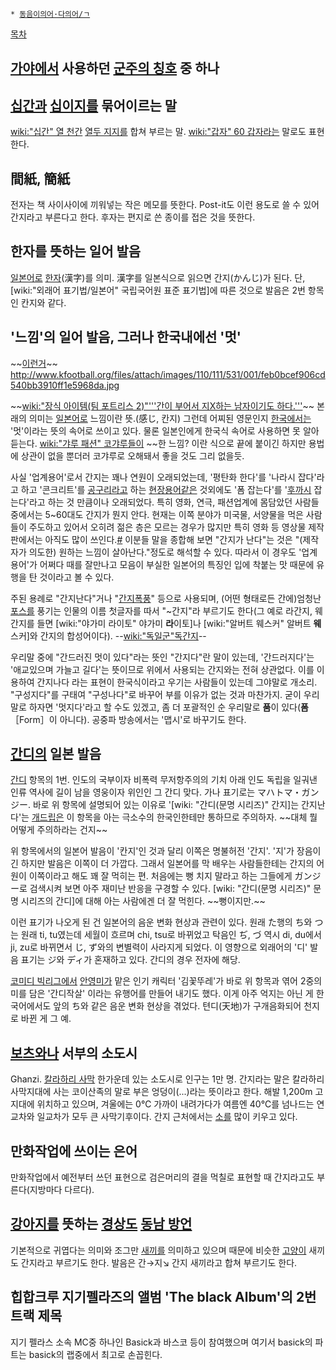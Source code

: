  * [[동음이의어·다의어/ㄱ]]

[[목차]]

== [[가야]]에서 사용하던 [[군주의 칭호]] 중 하나 ==

== [[십간]]과 [[십이지]]를 묶어이르는 말 ==
[[wiki:"십간" 열 천간]] [[열두 지지]]를 합쳐 부르는 말. [[wiki:"갑자" 60 갑자]]라는 말로도 표현한다.

== 間紙, 簡紙 ==
전자는 책 사이사이에 끼워넣는 작은 메모를 뜻한다. Post-it도 이런 용도로 쓸 수 있어 간지라고 부른다고 한다. 후자는 편지로 쓴 종이를 접은 것을 뜻한다.

== 한자를 뜻하는 일어 발음 ==
[[일본어]]로 [[한자]](漢字)를 의미. 漢字를 일본식으로 읽으면 간지(かんじ)가 된다. 단, [wiki:"외래어 표기법/일본어" 국립국어원 표준 표기법]에 따른 것으로 발음은 2번 항목인 칸지와 같다.

== '느낌'의 일어 발음, 그러나 한국내에선 '멋' ==

~~[[안정환|이런거]]~~
http://www.kfootball.org/files/attach/images/110/111/531/001/feb0bcef906cd540bb3910ff1e5968da.jpg

~~[[wiki:"장식 아이템(팀 포트리스 2)"'''간이 부어서 지X하는 남자이기도 하다.''']]~~
본래의 의미는 [[일본]]어로 느낌이란 뜻.(感じ, 칸지) 그런데 어찌된 영문인지 [[한국]]에서는 '멋'이라는 뜻의 속어로 쓰이고 있다. 물론 일본인에게 한국식 속어로 사용하면 못 알아듣는다. [[wiki:"갸루 패션" 코갸루]]들이 ~~한 느낌? 이란 식으로 끝에 붙이긴 하지만 용법에 상관이 없을 뿐더러 코갸루로 오해돼서 좋을 것도 그리 없을듯.

사실 '업계용어'로서 간지는 꽤나 연원이 오래되었는데, '평탄화 한다'를 '나라시 잡다'라고 하고 '콘크리트'를 [[공구리]]라고 하는 [[현장용어]]같은 것외에도 '폼 잡는다'를 '[[후까시]] 잡는다'라고 하는 것 만큼이나 오래되었다. 특히 영화, 연극, 패션업계에 몸담았던 사람들 중에서는 5~60대도 간지가 뭔지 안다. 현재는 이쪽 분야가 미국물, 서양물을 먹은 사람들이 주도하고 있어서 오히려 젊은 층은 모르는 경우가 많지만 특히 영화 등 영상물 제작판에서는 아직도 많이 쓰인다.[http://kkamsang.org/zeroboard/zboard.php?id=photograph&page=1&sn1=&divpage=1&category=1&sn=off&ss=on&sc=on&select_arrange=reg_date&desc=desc&no=116&PHPSESSID=5d3359138190b25d589529b594d83fdd #] 이분들 말을 종합해 보면 "간지가 난다"는 것은 "(제작자가 의도한) 원하는 느낌이 살아난다."정도로 해석할 수 있다. 따라서 이 경우도 '업계 용어'가 어쩌다 때를 잘만나고 모음이 부실한 일본어의 특징인 입에 착붙는 맛 때문에 유행을 탄 것이라고 볼 수 있다.

주된 용례로 "간지난다"거나 "[[간지폭풍]]" 등으로 사용되며, (어떤 형태로든 간에)엄청난 [[포스]]를 풍기는 인물의 이름 첫글자를 따서 "~간지"라 부르기도 한다(그 예로 라간지, 웨간지를 들면 [wiki:"야가미 라이토" 야가미 '''라'''이토]나 [wiki:"알버트 웨스커" 알버트 '''웨'''스커]와 간지의 합성어이다). --[[wiki:"독일군"독간지]]--

우리말 중에 "간드러진 멋이 있다"라는 뜻인 "간지다"란 말이 있는데, '간드러지다'는 '애교있으며 가늘고 길다'는 뜻이므로 위에서 사용되는 간지와는 전혀 상관없다. 이를 이용하여 간지나다 라는 표현이 한국식이라고 우기는 사람들이 있는데 그야말로 개소리. "구성지다"를 구태여 "구성나다"로 바꾸어 부를 이유가 없는 것과 마찬가지. 굳이 우리말로 하자면 '멋지다'라고 할 수도 있겠고, 좀 더 포괄적인 순 우리말로 '''품'''이 있다('''폼'''［Form］이 아니다). 공중파 방송에서는 '맵시'로 바꾸기도 한다.

== [[간디]]의 일본 발음 ==

[[간디]] 항목의 1번. 인도의 국부이자 비폭력 무저항주의의 기치 아래 인도 독립을 일궈낸 인류 역사에 길이 남을 영웅이자 위인인 그 간디 맞다. 가나 표기로는 マハトマ・ガンジー. 바로 위 항목에 설명되어 있는 이유로 '[wiki: "간디(문명 시리즈)" 간지]는 간지난다'는 [[개드립]]은 이 항목을 아는 극소수의 한국인한테만 통하므로 주의하자. ~~대체 뭘 어떻게 주의하라는 건지~~

위 항목에서의 일본어 발음이 '칸지'인 것과 달리 이쪽은 명불허전 '간지'. '지'가 장음이긴 하지만 발음은 이쪽이 더 가깝다. 그래서 일본어를 막 배우는 사람들한테는 간지의 어원이 이쪽이라고 해도 꽤 잘 먹히는 편. 처음에는 뻥 치지 말라고 하는 그들에게 ガンジー로 검색시켜 보면 아주 재미난 반응을 구경할 수 있다. [wiki: "간디(문명 시리즈)" 문명 시리즈의 간디]에 대해 아는 사람에겐 더 잘 먹힌다. ~~뻥이지만.~~

이런 표기가 나오게 된 건 일본어의 음운 변화 현상과 관련이 있다. 원래 た행의 ち와 つ는 원래 ti, tu였는데 세월이 흐르며 chi, tsu로 바뀌었고 탁음인 ぢ, づ 역시 di, du에서 ji, zu로 바뀌면서 じ, ず와의 변별력이 사라지게 되었다. 이 영향으로 외래어의 '디' 발음 표기는 ジ와 ディ가 혼재하고 있다. 간디의 경우 전자에 해당.

[[코미디 빅리그]]에서 [[안영미]]가 맡은 인기 캐릭터 '김꽃뚜레'가 바로 위 항목과 엮어 2중의미를 담은 '간디작살' 이라는 유행어를 만들어 내기도 했다. 이게 아주 억지는 아닌 게 한국어에서도 앞의 ち와 같은 음운 변화 현상을 겪었다. 텬디(天地)가 구개음화되어 천지로 바뀐 게 그 예.

== [[보츠와나]] 서부의 소도시 ==
Ghanzi. [[칼라하리 사막]] 한가운데 있는 소도시로 인구는 1만 명. 간지라는 말은 칼라하리 사막지대에 사는 코이산족의 말로 부은 엉덩이(...)라는 뜻이라고 한다. 해발 1,200m 고지대에 위치하고 있으며, 겨울에는 0℃ 가까이 내려가다가 여름엔 40℃를 넘나드는 연교차와 일교차가 모두 큰 사막기후이다. 간지 근처에서는 [[소]]를 많이 키우고 있다.

== 만화작업에 쓰이는 은어 ==
만화작업에서 예전부터 쓰던 표현으로 검은머리의 결을 먹칠로 표현할 때 간지라고도 부른다(지방마다 다르다).

== [[강아지]]를 뜻하는 [[경상도]] [[동남 방언]] ==

기본적으로 귀엽다는 의미와 조그만 [[새끼]]를 의미하고 있으며 때문에 비슷한 [[고양이]] 새끼도 간지라고 부르기도 한다. 발음은 간→지↘
간지 새끼라고 합쳐 부르기도 한다.

== 힙합크루 지기펠라즈의 앨범 'The black Album'의 2번 트랙 제목 ==
지기 펠라스 소속 MC중 하나인 Basick과 바스코 등이 참여했으며 여기서 basick의 파트는 basick의 랩중에서 최고로 손꼽힌다. 
